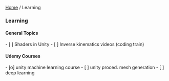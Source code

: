 [[./index|Home]] / Learning

=== Learning ===

==== General Topics ====
- [ ] Shaders in Unity
- [ ] Inverse kinematics videos (coding train)

==== Udemy Courses ====
- [o] unity machine learning course
- [ ] unity proced. mesh generation
- [ ] deep learning



